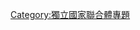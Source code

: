 {{WPBannerMeta
|PROJECT = 獨聯體
|category_trad=yes
 |BANNER_NAME = Template:WikiProject CIS
 |substcheck=<includeonly>{{subst:</includeonly><includeonly>substcheck}}</includeonly>
 |small={{{small|}}}
 |category={{{category|¬}}}
 |listas={{{listas|}}}
|PROJECT_LINK = 專題:獨立國家聯合體
|IMAGE_LEFT = Flag of the CIS.svg
|IMAGE_LEFT_SMALL = 50px
|IMAGE_LEFT_LARGE = 100px
|QUALITY_SCALE = extended
 |class={{{class|}}}
 |auto={{{auto|}}}
 |importance={{{importance|}}}
|attention={{{attention|}}}
 |ATTENTION_CAT = 
|infobox={{{needs-infobox|}}}
 |INFOBOX_CAT = 
|note 1={{{needs-photo|}}}
 |NOTE_1_TEXT = 根據標記，本條目需要[[相片]]。
 |NOTE_1_IMAGE = 
 |NOTE_1_FORMAT = 
 |NOTE_1_CAT = 需要相片的獨立國家聯合體條目
|MAIN_ARTICLE = 獨聯體
|PORTAL = 獨立國家聯合體
|PORTAL_IMG = 
|tf 1={{{Kazakhstan|}}}
 |TF_1_LINK = 專題:獨立國家聯合體/哈薩克斯坦任務組
 |TF_1_NAME = 哈薩克斯坦任務組
 |TF_1_QUALITY = yes
 |TF_1_IMPORTANCE = yes
 |tf 1 importance={{{Kazakh-importance|}}}
 |TF_1_TEXT = 
 |TF_1_IMAGE = Flag of Kazakhstan.svg
 |TF_1_ASSESSMENT_CAT = 哈薩克斯坦條目
 |TF_1_MAIN_CAT = 哈薩克斯坦條目
|tf 2={{{Tajikistan|}}}
 |TF_2_LINK = 專題:獨立國家聯合體/塔吉克斯坦任務組
 |TF_2_NAME = 塔吉克斯坦任務組
 |TF_2_QUALITY = yes
 |TF_2_IMPORTANCE = yes
 |tf 2 importance={{{Tajik-importance|}}}
 |TF_2_TEXT = 
 |TF_2_IMAGE = Flag of Tajikistan.svg
 |TF_2_ASSESSMENT_CAT = 塔吉克斯坦条目
 |TF_2_MAIN_CAT = 塔吉克斯坦条目
|tf 3={{{Kyrgyzstan|}}}
 |TF_3_LINK = 專題:獨立國家聯合體/吉爾吉斯斯坦任務組
 |TF_3_NAME = 吉爾吉斯斯坦任務組
 |TF_3_QUALITY = yes
 |TF_3_IMPORTANCE = yes
 |tf 3 importance={{{Kyrgyz-importance|}}}
 |TF_3_TEXT = 
 |TF_3_IMAGE = Flag of Kyrgyzstan.svg
 |TF_3_ASSESSMENT_CAT = 吉爾吉斯斯坦條目
 |TF_3_MAIN_CAT = 吉爾吉斯斯坦條目
|tf 4={{{Uzbekistan|}}}
 |TF_4_LINK = 專題:獨立國家聯合體/烏茲別克斯坦任務組
 |TF_4_NAME = 烏茲別克斯坦任務組
 |TF_4_QUALITY = yes
 |TF_4_IMPORTANCE = yes
 |tf 4 importance={{{Uzbek-importance|}}}
 |TF_4_TEXT = 
 |TF_4_IMAGE = Flag of Uzbekistan.svg
 |TF_4_ASSESSMENT_CAT = 烏茲別克斯坦條目
 |TF_4_MAIN_CAT = 烏茲別克斯坦條目
|tf 5={{{Turkmenistan|}}}
 |TF_5_LINK = 專題:獨立國家聯合體/土庫曼斯坦任務組
 |TF_5_NAME = 土庫曼斯坦任務組
 |TF_5_QUALITY = yes
 |TF_5_IMPORTANCE = yes
 |tf 5 importance={{{Turkmen-importance|}}}
 |TF_5_TEXT = 
 |TF_5_IMAGE = Flag of Turkmenistan.svg
 |TF_5_ASSESSMENT_CAT = 土庫曼斯坦條目
 |TF_5_MAIN_CAT = 土庫曼斯坦條目
|tf 6={{{Azerbaijan|}}}
 |TF_6_LINK = 專題:獨立國家聯合體/阿塞拜疆任務組
 |TF_6_NAME = 阿塞拜疆任務組
 |TF_6_QUALITY = yes
 |TF_6_IMPORTANCE = yes
 |tf 6 importance={{{Azerbaijani-importance|}}}
 |TF_6_TEXT = 
 |TF_6_IMAGE = Flag of Azerbaijan.svg
 |TF_6_ASSESSMENT_CAT = 阿塞拜疆條目
 |TF_6_MAIN_CAT = 阿塞拜疆條目
|tf 7={{{Belarus|}}}
 |TF_7_LINK = 專題:獨立國家聯合體/白俄羅斯任務組
 |TF_7_NAME = 白俄羅斯任務組
 |TF_7_QUALITY = yes
 |TF_7_IMPORTANCE = yes
 |tf 7 importance={{{Belarusian-importance|}}}
 |TF_7_TEXT = 
 |TF_7_IMAGE = Flag of Belarus.svg
 |TF_7_ASSESSMENT_CAT = 白俄羅斯條目
 |TF_7_MAIN_CAT = 白俄羅斯條目
|tf 8={{{Moldova|}}}
 |TF_8_LINK = 專題:獨立國家聯合體/摩爾多瓦任務組
 |TF_8_NAME = 摩爾多瓦任務組
 |TF_8_QUALITY = yes
 |TF_8_IMPORTANCE = yes
 |tf 8 importance={{{Moldavian-importance|}}}
 |TF_8_TEXT = 
 |TF_8_IMAGE = Flag of Moldova.svg
 |TF_8_ASSESSMENT_CAT = 摩爾多瓦條目
 |TF_8_MAIN_CAT = 摩爾多瓦條目
}}<noinclude>[[Category:獨立國家聯合體專題]]</noinclude>